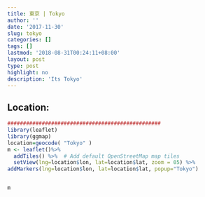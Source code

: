 ```yaml
---
title: 東京 | Tokyo
author: ''
date: '2017-11-30'
slug: tokyo
categories: []
tags: []
lastmod: '2018-08-31T00:24:11+08:00'
layout: post
type: post
highlight: no
description: 'Its Tokyo'
---
```


## Location:
```r
#################################################
library(leaflet)
library(ggmap)
location=geocode( "Tokyo" )
m <- leaflet()%>%
  addTiles() %>%  # Add default OpenStreetMap map tiles
  setView(lng=location$lon, lat=location$lat, zoom = 05) %>%
addMarkers(lng=location$lon, lat=location$lat, popup="Tokyo")


m

```




